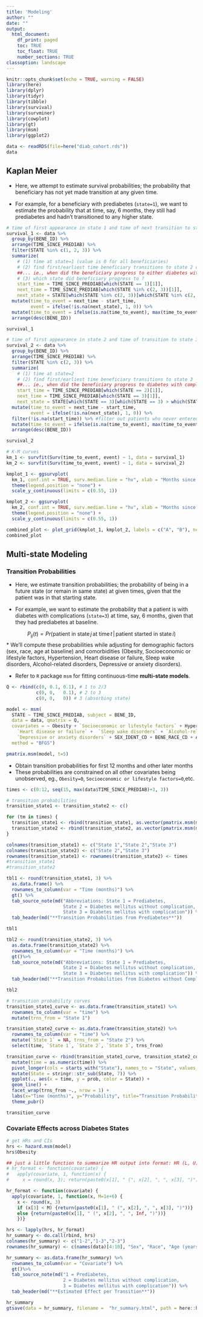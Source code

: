 ```yaml
---
title: 'Modeling'
author: ""
date: ""
output:
  html_document:
    df_print: paged
    toc: TRUE
    toc_float: TRUE
    number_sections: TRUE
classoption: landscape
---
```



```r
knitr::opts_chunk$set(echo = TRUE, warning = FALSE)
library(here)
library(dplyr)
library(tidyr)
library(tibble)
library(survival)
library(survminer)
library(cowplot)
library(gt)
library(msm)
library(ggplot2)
```



```r
data <- readRDS(file=here("diab_cohort.rds"))
data
```



## Kaplan Meier 

* Here, we attempt to estimate survival probabilities; the probability that beneficiary has not yet made transition at any given time.

* For example, for a beneficiary with prediabetes (`state=1`), we want to estimate the probability that at time, say, 6 months, they still had prediabetes and hadn't transitioned to any higher state.

```r
# time of first appearance in state 1 and time of next transition to state 2/3
survival_1 <- data %>%
  group_by(BENE_ID) %>%
  arrange(TIME_SINCE_PREDIAB) %>%
  filter(STATE %in% c(1, 2, 3)) %>%
  summarize(
    # (1) time at state=1 (value is 0 for all beneficiaries)
    # (2) find first/earliest time beneficiary transitions to state 2 or 3
    ##... ie., when did the beneficiary progress to either diabetes without/with complications?
    # (3) which state did beneficiary progress to ?
    start_time = TIME_SINCE_PREDIAB[which(STATE == 1)[1]],
    next_time = TIME_SINCE_PREDIAB[which(STATE %in% c(2, 3))[1]],
    next_state = STATE[which(STATE %in% c(2, 3))[which(STATE %in% c(2, 3)) > which(STATE == 1)[1]][1]]) %>%
  mutate(time_to_event = next_time - start_time,
         event = ifelse(!is.na(next_state), 1, 0)) %>%
  mutate(time_to_event = ifelse(is.na(time_to_event), max(time_to_event, na.rm=TRUE), time_to_event)) %>%
  arrange(desc(BENE_ID))

survival_1
```


```r
# time of first appearance in state 2 and time of transition to state 3
survival_2 <- data %>%
  group_by(BENE_ID) %>%
  arrange(TIME_SINCE_PREDIAB) %>%
  filter(STATE %in% c(2, 3)) %>%
  summarize(
    # (1) time at state=2 
    # (2) find first/earliest time beneficiary transitions to state 3
    ##... ie., when did the beneficiary progress to diabetes with complications?
    start_time = TIME_SINCE_PREDIAB[which(STATE == 2)[1]],
    next_time = TIME_SINCE_PREDIAB[which(STATE == 3)[1]],
    next_state = STATE[which(STATE == 3)[which(STATE == 3) > which(STATE == 2)[1]][1]]) %>%
  mutate(time_to_event = next_time - start_time,
         event = ifelse(!is.na(next_state), 1, 0)) %>%
  filter(!is.na(start_time)) %>% #filter out patients who never entered state 2
  mutate(time_to_event = ifelse(is.na(time_to_event), max(time_to_event, na.rm=TRUE), time_to_event)) %>%
  arrange(desc(BENE_ID))

survival_2
```


```r
# K-M curves
km_1 <- survfit(Surv(time_to_event, event) ~ 1, data = survival_1)
km_2 <- survfit(Surv(time_to_event, event) ~ 1, data = survival_2)

kmplot_1 <- ggsurvplot(
  km_1, conf.int = TRUE, surv.median.line = "hv", xlab = "Months since Prediabetes")$plot + 
  theme(legend.position = "none") +
  scale_y_continuous(limits = c(0.55, 1))

kmplot_2 <- ggsurvplot(
  km_2, conf.int = TRUE, surv.median.line = "hv", xlab = "Months since Diabetes wo-comp.")$plot + 
  theme(legend.position = "none") +
  scale_y_continuous(limits = c(0.55, 1))

combined_plot <- plot_grid(kmplot_1, kmplot_2, labels = c("A", "B"), ncol = 2)
combined_plot
```


## Multi-state Modeling

### Transition Probabilities

* Here, we estimate transition probabilities; the probability of being in a future state (or remain in same state) at given times, given that the patient was in that starting state.

* For example, we want to estimate the probability that a patient is with diabetes with complications (`state=3`) at time, say, 6 months, given that they had prediabetes at baseline.

$$P_{ij}(t) = Pr(\text{patient in state}\,j\,\text{at time}\,t\, |\,\text{patient started in state}\,i)$$
* We'll compute these probabilities while adjusting for demographic factors (sex, race, age at baseline) and comorbidities (Obesity, Socioeconomic or lifestyle factors, Hypertension, Heart disease or failure, Sleep wake disorders, Alcohol-related disorders, Depressive or anxiety disorders).

* Refer to `R` package `msm` for fitting continuous-time **multi-state models**.


```r
Q <- rbind(c(0, 0.1, 0.1), # 1 to 2/3
           c(0, 0,   0.1), # 2 to 3
           c(0, 0,   0)) # 3 (absorbing state)

model <- msm(
  STATE ~ TIME_SINCE_PREDIAB, subject = BENE_ID,
  data = data, qmatrix = Q,
  covariates = ~ Obesity + `Socioeconomic or lifestyle factors` + Hypertension +
    `Heart disease or failure` +  `Sleep wake disorders` + `Alcohol-related disorders` +
    `Depressive or anxiety disorders` + SEX_IDENT_CD + BENE_RACE_CD + AGE_CALC,
  method = "BFGS")

pmatrix.msm(model, t=5)
```



* Obtain transition probabilities for first 12 months and other later months
* These probabilities are constrained on all other covariates being unobserved, eg., `Obesity=0`, `Socioeconomic or lifestyle factors=0`,etc.

```r
times <- c(0:12, seq(15, max(data$TIME_SINCE_PREDIAB)+3, 3))

# transition probabilities
transition_state1 <- transition_state2 <- c()

for (tm in times) {
  transition_state1 <- rbind(transition_state1, as.vector(pmatrix.msm(model, t = tm)[1,]))
  transition_state2 <- rbind(transition_state2, as.vector(pmatrix.msm(model, t = tm)[2,2:3]))
}

colnames(transition_state1) <- c("State 1","State 2","State 3")
colnames(transition_state2) <- c("State 2","State 3")
rownames(transition_state1) <- rownames(transition_state2) <- times
#transition_state1
#transition_state2

tbl1 <- round(transition_state1, 3) %>%
  as.data.frame() %>%
  rownames_to_column(var = "Time (months)") %>%
  gt() %>%
  tab_source_note(md("Abbreviations: State 1 = Prediabetes, 
                     State 2 = Diabetes mellitus without complication,
                     State 3 = Diabetes mellitus with complication")) %>%
  tab_header(md("**Transition Probabilities from Prediabetes**"))

tbl1

tbl2 <- round(transition_state2, 3) %>% 
  as.data.frame(transition_state2) %>%
  rownames_to_column(var = "Time (months)") %>%
  gt()%>%
  tab_source_note(md("Abbreviations: State 1 = Prediabetes, 
                     State 2 = Diabetes mellitus without complication,
                     State 3 = Diabetes mellitus with complication")) %>%
  tab_header(md("**Transition Probabilities from Diabetes without Complications**"))

tbl2
```



```r
# transition probability curves
transition_state1_curve <- as.data.frame(transition_state1) %>%
  rownames_to_column(var = "time") %>%
  mutate(trns_from = "State 1")

transition_state2_curve <- as.data.frame(transition_state2) %>%
  rownames_to_column(var = "time") %>%
  mutate(`State 1` = NA, trns_from = "State 2") %>%
  select(time, `State 1`, `State 2`, `State 3`, trns_from) 

transition_curve <- rbind(transition_state1_curve, transition_state2_curve) %>%
  mutate(time = as.numeric(time)) %>%
  pivot_longer(cols = starts_with("State"), names_to = "State", values_to = "prob") %>%
  mutate(State = stringr::str_sub(State, 7)) %>%
  ggplot(., aes(x = time, y = prob, color = State)) +
  geom_line() +
  facet_wrap(trns_from ~., nrow = 1) +
  labs(x="Time (months)", y="Probability", title="Transition Probabilities Over Time") +
  theme_pubr()

transition_curve
```



### Covariate Effects across Diabetes States

```r
# get HRs and CIs
hrs <- hazard.msm(model)
hrs$Obesity

## just a little function to summarize HR output into format: HR (L, U)
# hr_format <- function(covariate) {
#   apply(covariate, 1, function(x) {
#     x = round(x, 3); return(paste0(x[1], " (", x[2], ", ", x[3], ")"))})}

hr_format <- function(covariate) {
  apply(covariate, 1, function(x, M=1e+6) {
    x <- round(x, 3)
    if (x[3] < M) {return(paste0(x[1], " (", x[2], ", ", x[3], ")"))}
    else {return(paste0(x[1], " (", x[2], ", ", Inf, ")"))}
    })}

hrs <- lapply(hrs, hr_format)
hr_summary <- do.call(rbind, hrs)
colnames(hr_summary) <- c("1-2","1-3","2-3")
rownames(hr_summary) <- c(names(data)[4:10], "Sex", "Race", "Age (years)")

hr_summary <- as.data.frame(hr_summary) %>%
  rownames_to_column(var = "Covariate") %>%
  gt()%>%
  tab_source_note(md("1 = Prediabetes, 
                     2 = Diabetes mellitus without complication,
                     3 = Diabetes mellitus with complication")) %>%
  tab_header(md("**Estimated Effect per Transition**"))

hr_summary
gtsave(data = hr_summary, filename =  "hr_summary.html", path = here::here())
```











